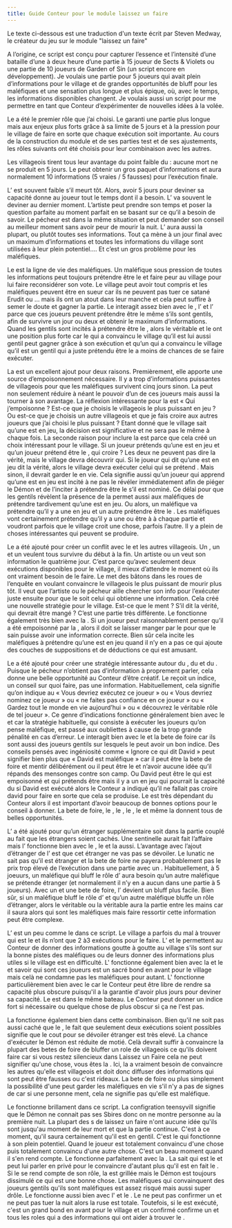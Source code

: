 ```yaml
---
title: Guide Conteur pour le module laissez un faire
---
```



Le texte ci-dessous est une traduction d'un texte écrit par Steven Medway, le créateur du jeu sur le module "laissez un faire"

A l’origine, ce script est conçu pour capturer l’essence et l’intensité d’une bataille d’une à deux heure d’une partie à 15 joueur de Sects & Violets ou une partie de 10 joueurs de Garden of Sin (un script encore en développement). Je voulais une partie pour 5 joueurs qui avait plein d’informations pour le village et de grandes opportunités de bluff pour les maléfiques et une sensation plus longue et plus épique, où, avec le temps, les informations disponibles changent. Je voulais aussi un script pour me permettre en tant que Conteur d’expérimenter de nouvelles idées à la volée.

Le <Role LEVIATHAN /> a été le premier rôle que j’ai choisi. Le <Role LEVIATHAN /> garanti une partie plus longue mais aux enjeux plus forts grâce à sa limite de 5 jours et à la pression pour le village de faire en sorte que chaque exécution soit importante. Au cours de la construction du module et de ses parties test et de ses ajustements, les rôles suivants ont été choisis pour leur combinaison avec les autres.

Les villageois tirent tous leur avantage du point faible du <Role LEVIATHAN /> : aucune mort ne se produit en 5 jours. Le <Role SAVANT /> peut obtenir un gros paquet d’informations et aura normalement 10 informations (5 vraies / 5 fausses) pour l’exécution finale.

L’<Role AMNESIQUE /> est souvent faible s’il meurt tôt. Alors, avoir 5 jours pour deviner sa capacité donne au joueur tout le temps dont il a besoin. L’<Role AMNESIQUE /> va souvent le deviner au dernier moment. L’artiste peut prendre son temps et poser la question parfaite au moment parfait en se basant sur ce qu’il a besoin de savoir. Le pécheur est dans la même situation et peut demander son conseil au meilleur moment sans avoir peur de mourir la nuit. L’<Role AERONAUTE /> aura aussi la plupart, ou plutôt toutes ses informations. Tout ça mène à un jour final avec un maximum d’informations et toutes les informations du village sont utilisées à leur plein potentiel…. Et c’est un gros problème pour les maléfiques.

Le <Role GOBELIN /> est la ligne de vie des maléfiques. Un maléfique sous pression de toutes les informations peut toujours prétendre être le <Role GOBELIN /> et faire peur au village pour lui faire reconsidérer son vote. Le village peut avoir tout compris et les maléfiques peuvent être en sueur car ils ne peuvent pas tuer ce satané Erudit ou <Role AERONAUTE />… mais ils ont un atout dans leur manche et cela peut suffire à semer le doute et gagner la partie. Le <Role GOBELIN /> interagit assez bien avec le <Role SAVANT />, l’<Role AERONAUTE /> et l’<Role AMNESIQUE /> parce que ces joueurs peuvent prétendre être le <Role GOBELIN /> même s’ils sont gentils, afin de survivre un jour ou deux et obtenir le maximum d’informations. Quand les gentils sont incités à prétendre être le <Role GOBELIN />, alors le véritable <Role GOBELIN /> et le <Role LEVIATHAN /> ont une position plus forte car le <Role GOBELIN /> qui a convaincu le village qu’il est lui aussi gentil peut gagner grâce à son exécution et qu’un <Role LEVIATHAN /> qui a convaincu le village qu’il est un gentil qui a juste prétendu être le <Role GOBELIN /> a moins de chances de se faire exécuter.

La <Role VEUVE_NOIRE /> est un excellent ajout pour deux raisons. Premièrement, elle apporte une source d’empoisonnement nécessaire. Il y a trop d’informations puissantes de villageois pour que les maléfiques survivent cinq jours sinon. La <Role VEUVE_NOIRE /> peut non seulement réduire à néant le pouvoir d’un de ces joueurs mais aussi la tourner à son avantage. La réflexion intéressante pour la <Role VEUVE_NOIRE /> est « Qui j’empoisonne ? Est-ce que je choisis le villageois le plus puissant en jeu ? Ou est-ce que je choisis un autre villageois et que je fais croire aux autres joueurs que j’ai choisi le plus puissant ? Etant donné que le village sait qu’une <Role VEUVE_NOIRE /> est en jeu, la décision est significative et ne sera pas le même à chaque fois. La seconde raison pour inclure la <Role VEUVE_NOIRE /> est parce que cela créé un choix intéressant pour le village. Si un joueur prétends qu’une <Role VEUVE_NOIRE /> est en jeu et qu’un joueur prétend être le <Role GOBELIN />, qui croire ? Les deux ne peuvent pas dire la vérité, mais le village devra découvrir qui. Si le joueur qui dit qu’une <Role VEUVE_NOIRE /> est en jeu dit la vérité, alors le village devra exécuter celui qui se prétend <Role GOBELIN />. Mais sinon, il devrait garder le <Role GOBELIN /> en vie. Cela signifie aussi qu’un joueur qui apprend qu’une <Role VEUVE_NOIRE /> est en jeu est incité à ne pas le révéler immédiatement afin de piéger le Démon et de l’inciter à prétendre être le <Role GOBELIN /> s’il est nominé. Ce délai pour que les gentils révèlent la présence de la <Role VEUVE_NOIRE /> permet aussi aux maléfiques de prétendre tardivement qu’une <Role VEUVE_NOIRE /> est en jeu. Ou alors, un maléfique va prétendre qu’il y a une <Role VEUVE_NOIRE /> en jeu et un autre prétendre être le <Role GOBELIN />. Les maléfiques vont certainement prétendre qu’il y a une <Role VEUVE_NOIRE /> ou être à <Role GOBELIN /> à chaque partie et voudront parfois que le village croit une chose, parfois l’autre. Il y a plein de choses intéressantes qui peuvent se produire.

Le <Role CANNIBALE /> a été ajouté pour créer un conflit avec le <Role LEVIATHAN /> et les autres villageois. Un <Role SAVANT />, un <Role AMNESIQUE /> et un <Role AERONAUTE /> veulent tous survivre du début à la fin. Un artiste ou un <Role PECHEUR /> veut son information le quatrième jour. C’est parce qu’avec seulement deux exécutions disponibles pour le village, il mieux d’attendre le moment où ils ont vraiment besoin de le faire. Le <Role CANNIBALE /> met des bâtons dans les roues de l’enquête en voulant convaincre le villageois le plus puissant de mourir plus tôt. Il veut que l’artiste ou le pécheur aille chercher son info pour l’exécuter juste ensuite pour que le <Role CANNIBALE /> soit celui qui obtienne une information. Cela créé une nouvelle stratégie pour le village. Est-ce que le <Role CANNIBALE /> ment ? S’il dit la vérité, qui devrait être mangé ? C’est une partie très différente. Le <Role CANNIBALE /> fonctionne également très bien avec la <Role VEUVE_NOIRE />. Si un joueur peut raisonnablement penser qu’il a été empoisonné par la <Role VEUVE_NOIRE />, alors il doit se laisser manger par le <Role CANNIBALE /> pour que le <Role CANNIBALE /> sain puisse avoir une information correcte. Bien sûr cela incite les maléfiques à prétendre qu’une <Role VEUVE_NOIRE /> est en jeu quand il n’y en a pas ce qui ajoute des couches de suppositions et de déductions ce qui est amusant.

Le <Role PECHEUR /> a été ajouté pour créer une stratégie intéressante autour du <Role GOBELIN />, du <Role LUNATIQUE /> et du <Role LEVIATHAN />. Puisque le pécheur n’obtient pas d’information à proprement parler, cela donne une belle opportunité au Conteur d’être créatif. Le <Role PECHEUR /> reçoit un indice, un conseil sur quoi faire, pas une information. Habituellement, cela signifie qu’on indique au <Role PECHEUR /> « Vous devriez exécutez ce joueur » ou « Vous devriez nominez ce joueur » ou « ne faites pas confiance en ce joueur » ou « Gardez tout le monde en vie aujourd’hui » ou « découvrez le véritable rôle de tel joueur ». Ce genre d’indications fonctionne généralement bien avec le <Role GOBELIN /> et <Role LEVIATHAN /> car la stratégie habituelle, qui consiste à exécuter les joueurs qu’on pense maléfique, est passé aux oubliettes à cause de la trop grande pénalité en cas d’erreur. Le <Role PECHEUR /> interagit bien avec le <Role LUNATIQUE /> et la bete de foire car ils sont aussi des joueurs gentils sur lesquels le <Role PECHEUR /> peut avoir un bon indice. Des conseils pensés avec ingéniosité comme « Ignore ce qui dit David » peut signifier bien plus que « David est maléfique » car il peut être la bete de foire et mentir délibérément ou il peut être le <Role LUNATIQUE /> et n’avoir aucune idée qu’il répands des mensonges contre son camp. Ou David peut être le <Role SAVANT /> qui est empoisonné et qui prétends être <Role GOBELIN /> mais il y a un <Role CANNIBALE /> en jeu qui pourrait la capacité du <Role SAVANT /> si David est exécuté alors le Conteur a indiqué qu’il ne fallait pas croire david pour faire en sorte que cela se produise. Le <Role PECHEUR /> est très dépendant du Conteur alors il est important d’avoir beaucoup de bonnes options pour le conseil à donner. La bete de foire, le <Role LUNATIQUE />, le <Role GOBELIN />, le <Role CANNIBALE />, le <Role LEVIATHAN /> et même la <Role VEUVE_NOIRE /> donnent tous de belles opportunités.

L’<Role AERONAUTE /> a été ajouté pour qu’un étranger supplémentaire soit dans la partie couplé au fait que les étrangers soient cachés. Une sentinelle aurait fait l’affaire mais l’<Role AERONAUTE /> fonctionne bien avec le <Role LEVIATHAN />, le <Role CANNIBALE /> et la <Role VEUVE_NOIRE /> aussi. L’avantage avec l’ajout d’étranger de l’<Role AERONAUTE /> est que cet étranger ne vas pas se dévoiler. Le lunatic ne sait pas qu’il est étranger et la bete de foire ne payera probablement pas le prix trop élevé de l’exécution dans une partie avec un <Role LEVIATHAN />. Habituellement, à 5 joeuurs, un maléfique qui bluff le rôle d’<Role AERONAUTE /> aura besoin qu’un autre maléfique se prétende étranger (et normalement il n’y en a aucun dans une partie à 5 joueurs). Avec un <Role LUNATIQUE /> et une bete de foire, l’<Role AERONAUTE /> devient un bluff plus facile. Bien sûr, si un maléfique bluff le rôle d’<Role AERONAUTE /> et qu’un autre maléfique bluffe un rôle d’étranger, alors le véritable <Role LUNATIQUE /> ou la véritable <Role BETE_DE_FOIRE /> aura la partie entre les mains car il saura alors qui sont les maléfiques mais faire ressortir cette information peut être complexe.

L’<Role AMNESIQUE /> est un peu comme le <Role SAVANT /> dans ce script. Le village a parfois du mal à trouver qui est le <Role LEVIATHAN /> et ils n’ont que 2 à3 exécutions pour le faire. L’<Role AMNESIQUE /> et le <Role SAVANT /> permettent au Conteur de donner des informations goutte à goutte au village s'ils sont sur la bonne pistes des maléfiques ou de leurs donner des informations plus utiles si le village est en difficulté. L'<Role AMNESIQUE /> fonctionne également bien avec la <Role BETE_DE_FOIRE /> et le <Role LUNATIQUE /> et savoir qui sont ces joueurs est un sacré bond en avant pour le village mais celà ne condamne pas les maléfiques pour autant. L'<Role AMNESIQUE /> fonctionne particulièrement bien avec le <Role LEVIATHAN /> car le Conteur peut être libre de rendre sa capacité plus obscure puisqu'il a la garantie d'avoir plus jours pour deviner sa capacité. Le <Role SAVANT /> est dans le même bateau. Le Conteur peut donner un indice fort si nécessaire ou quelque chose de plus obscur si ça ne l'est pas.

La <Role BETE_DE_FOIRE /> fonctionne également bien dans cette combinaison. Bien qu'il ne soit pas aussi caché que le <Role LUNATIQUE />, le fait que seulement deux exécutions soient possibles signifie que le cout pour se dévoiler étranger est très elevé. La chance d'exécuter le Démon est réduite de motié. Celà devrait suffir à convaincre la plupart des betes de foire de bluffer un role de villageois ce qu'ils doivent faire car si vous restez silencieux dans Laissez un Faire cela ne peut signifier qu'une chose, vous êtes la <Role BETE_DE_FOIRE />. Ici, la <Role BETE_DE_FOIRE /> a vraiment besoin de convaincre les autres qu'elle est villageois et doit donc diffuser des informations qui sont peut être fausses ou c'est rideaux. La bete de foire ou plus simplement la possibilité d'une <Role BETE_DE_FOIRE /> peut garder les maléfiques en vie s'il n'y a pas de signes de <Role VEUVE_NOIRE /> car si une personne ment, cela ne signifie pas qu'elle est maléfique.

Le <Role LUNATIQUE /> fonctionne brillament dans ce script. La configration teensyvill signifie que le Démon ne connait pas ses Sbires donc on ne montre personne au <Role LUNATIQUE /> la première nuit. La plupart des <Role LUNATIQUE />s de laissez un faire n'ont aucune idée qu'ils sont <Role LUNATIQUE /> jusqu'au moment de leur mort et que la partie continue. C'est à ce moment, qu'il saura certainement qu'il est en gentil. C'est le <Role LUNATIQUE /> qui fonctionne à son plein potentiel. Quand le joueur est totalement convaincu d'une chose puis totalement convaincu d'une autre chose. C'est un beau moment quand il s'en rend compte. Le <Role LUNATIQUE /> fonctionne parfaitement avec la <Role VEUVE_NOIRE />. La <Role VEUVE_NOIRE /> sait qui est le <Role LUNATIQUE /> et peut lui parler en privé pour le convaincre d'autant plus qu'il est en fait le <Role LEVIATHAN />. Si le <Role LUNATIQUE /> se rend compte de son rôle, la <Role VEUVE_NOIRE /> est grillée mais le Démon est toujours dissimulé ce qui est une bonne chose. Les maléfiques qui convainquent des joueurs gentils qu'ils sont maléfiques est assez risqué mais aussi super drôle. Le <Role LUNATIQUE /> fonctionne aussi bien avec l'<Role AERONAUTE /> et le <Role LEVIATHAN />. Le <Role LUNATIQUE /> ne peut pas confirmer un <Role AERONAUTE /> et ne peut pas tuer la nuit alors la ruse est totale. Toutefois, si le <Role LUNATIQUE /> est exécuté, c'est un grand bond en avant pour le village et un <Role LUNATIQUE /> confirmé confirme un <Role AERONAUTE /> et tous les roles qui a des informations qui ont aider à trouver le <Role LUNATIQUE />.
